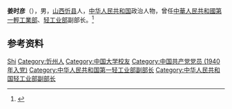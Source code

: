 '''姜时彦'''（{{bd|1914年|}}），男，[[山西|山西]][[忻县|忻县]]人，[[中华人民共和国|中华人民共和国]]政治人物，曾任[[中華人民共和國第一輕工業部|中華人民共和國第一輕工業部]]、[[中华人民共和国轻工业部|轻工业部]]副部长。<ref>{{cite book|title=中囯人名大辞典·当代人物卷|author=廖盖隆等编|year=1990|publisher=上海辞书出版社|location=上海|page=}}</ref>

== 参考资料 ==
{{reflist}}

{{中国人物小作品}}

{{Authority control}}
{{DEFAULTSORT:Jiang姜}}
[[Category:姜姓|Shi]]
[[Category:忻州人|Category:忻州人]]
[[Category:中国大学校友|Category:中国大学校友]]
[[Category:中国共产党党员_(1940年入党)|Category:中国共产党党员 (1940年入党)]]
[[Category:中华人民共和国第一轻工业部副部长|Category:中华人民共和国第一轻工业部副部长]]
[[Category:中华人民共和国轻工业部副部长|Category:中华人民共和国轻工业部副部长]]